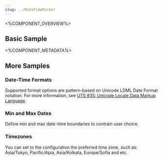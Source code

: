 ```yaml
---
slug: ../DateTimePicker
---
```



<%COMPONENT_OVERVIEW%>

## Basic Sample
<Basic />

<%COMPONENT_METADATA%>

## More Samples

### Date-Time Formats
Supported format options are pattern-based on Unicode LDML Date Format notation.
For more information, see <a target="_blank" href="http://unicode.org/reports/tr35/#Date_Field_Symbol_Table">UTS #35: Unicode Locale Data Markup Language</a>.
<FormatPattern />

### Min and Max Dates
Define min and max date-time boundaries to contrain user choice.

<MinMax />

### Timezones
You can set to the configuration the preferred time zone, such as: Asia/Tokyo, Pacific/Apia, Asia/Kolkata, Europe/Sofia and etc.
<DateTimePickerInDifferentTimezone />